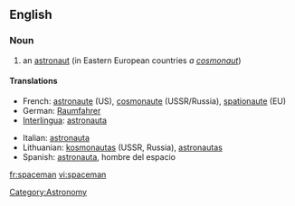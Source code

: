 ==English==

===Noun===
{{en-noun|spacemen}}

# an [[astronaut]] (in Eastern European countries ''a [[cosmonaut]]'')

====Translations====
{{top}}
* French: [[astronaute]] (US), [[cosmonaute]] (USSR/Russia), [[spationaute]] (EU)
* German: [[Raumfahrer]]
* [[Interlingua]]: [[astronauta]]
{{mid}}
* Italian: [[astronauta]]
* Lithuanian: [[kosmonautas]] {{m}} (USSR, Russia), [[astronautas]] {{m}} {{US}}
* Spanish: [[astronauta]], hombre del espacio
{{bottom}}

[[Category:Astronomy]]

[[fr:spaceman]]
[[vi:spaceman]]